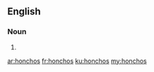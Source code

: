 ==English==

===Noun===
{{head|en}}

# {{plural of|honcho}}

[[ar:honchos]]
[[fr:honchos]]
[[ku:honchos]]
[[my:honchos]]